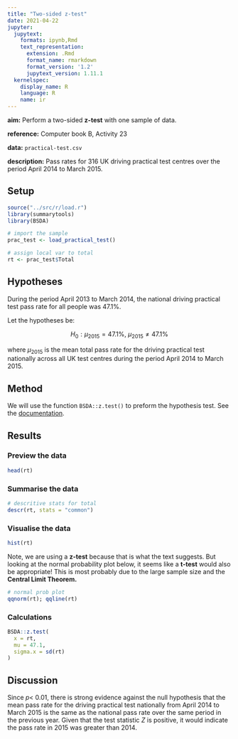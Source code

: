 ```yaml
---
title: "Two-sided z-test"
date: 2021-04-22
jupyter:
  jupytext:
    formats: ipynb,Rmd
    text_representation:
      extension: .Rmd
      format_name: rmarkdown
      format_version: '1.2'
      jupytext_version: 1.11.1
  kernelspec:
    display_name: R
    language: R
    name: ir
---
```


**aim:** Perform a two-sided **z-test** with one sample of data.

**reference:** Computer book B, Activity 23

**data:** `practical-test.csv`

**description:** Pass rates for 316 UK driving practical test centres over the period April 2014 to March 2015.

## Setup

```r
source("../src/r/load.r")
library(summarytools)
library(BSDA)
```

```r
# import the sample
prac_test <- load_practical_test()

# assign local var to total
rt <- prac_test$Total
```

## Hypotheses

During the period April 2013 to March 2014, the national driving practical test pass rate for all people was 47.1%.

Let the hypotheses be:

$$
H_{0} : \mu_{2015} = 47.1 \%, \> \mu_{2015} \neq 47.1 \%
$$

where $\mu_{2015}$ is the mean total pass rate for the driving practical test nationally across all UK test centres during the period April 2014 to March 2015.

## Method

We will use the function `BSDA::z.test()` to preform the hypothesis test.
See the [documentation](https://www.rdocumentation.org/packages/BSDA/versions/1.2.0/topics/z.test).

## Results

### Preview the data

```r
head(rt)
```

### Summarise the data

```r
# descritive stats for total
descr(rt, stats = "common")
```

### Visualise the data

```r
hist(rt)
```

Note, we are using a **z-test** because that is what the text suggests.
But looking at the normal probability plot below, it seems like a **t-test** would also be appropriate!
This is most probably due to the large sample size and the **Central Limit Theorem.**

```r
# normal prob plot
qqnorm(rt); qqline(rt)
```

### Calculations

```r
BSDA::z.test(
  x = rt,
  mu = 47.1,
  sigma.x = sd(rt) 
)
```

## Discussion

Since $p <$ 0.01, there is strong evidence against the null hypothesis that the mean pass rate for the driving practical test nationally from April 2014 to March 2015 is the same as the national pass rate over the same period in the previous year.
Given that the test statistic $Z$ is positive, it would indicate the pass rate in 2015 was greater than 2014.

